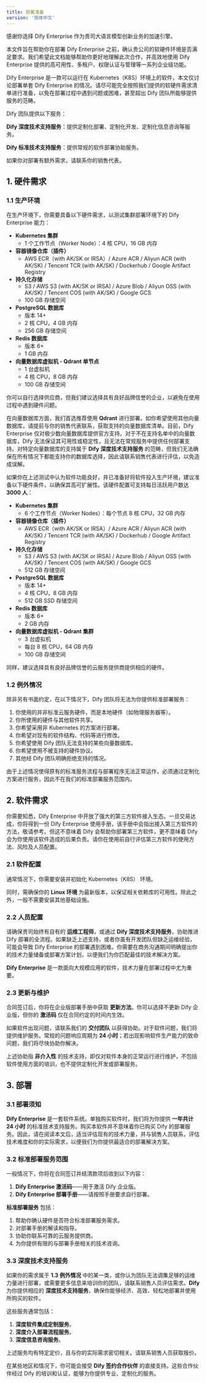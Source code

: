 ```yaml
---
title: 部署准备
version: '简体中文'
---
```


感谢你选择 Dify Enterprise 作为贵司大语言模型创新业务的加速引擎。

本文件旨在帮助你在部署 Dify Enterprise 之前，确认贵公司的软硬件环境是否满足要求。我们希望此文档能够帮助你更好地理解此次合作，并高效地使用 Dify Enterprise 提供的高可用性、多租户、权限认证与管理等一系列企业级功能。

Dify Enterprise 是一款可以运行在 Kubernetes（K8S）环境上的软件，本文仅讨论部署单套 Dify Enterprise 的情况。请尽可能完全按照我们提供的软硬件需求清单进行准备，以免在部署过程中遇到问题或困难，甚至超出 Dify 团队所能够提供服务的范畴。

Dify 团队提供以下服务：

**Dify 深度技术支持服务**：提供定制化部署、定制化开发、定制化信息咨询等服务。

**Dify 标准技术支持服务**：提供常规的软件部署协助服务。

如果你对部署有额外需求，请联系你的销售代表。

## 1. 硬件需求

### 1.1 生产环境

在生产环境下，你需要具备以下硬件需求，以测试集群部署环境下的 Dify Enterprise 能力：

* **Kubernetes 集群**
   * 1 个工作节点（Worker Node）：4 核 CPU，16 GB 内存
* **容器镜像仓库（插件）**
   * AWS ECR（with AK/SK or IRSA）/ Azure ACR / Aliyun ACR (with AK/SK) / Tencent TCR (with AK/SK) / Dockerhub / Google Artifact Registry
* **持久化存储**
   * S3 / AWS S3 (with AK/SK or IRSA) / Azure Blob / Aliyun OSS (with AK/SK) / Tencent COS (with AK/SK) / Google GCS
   * 100 GB 存储空间
* **PostgreSQL 数据库**
   * 版本 14+
   * 2 核 CPU，4 GB 内存
   * 256 GB 存储空间
* **Redis 数据库**
   * 版本 6+
   * 1 GB 内存
* **向量数据库虚拟机 - Qdrant 单节点**
   * 1 台虚拟机
   * 4 核 CPU，8 GB 内存
   * 100 GB 存储空间

你可以自行选择供应商，但我们建议选择具有良好品牌信誉的企业，以避免在使用过程中遇到硬件问题。

在向量数据库方面，我们首选推荐使用 **Qdrant** 进行部署。如你希望使用其他向量数据库，请提前与你的销售代表联系，获取支持的向量数据库清单。目前，Dify Enterprise 仅对极少数向量数据库提供官方支持。对于不在支持名单中的向量数据库，Dify 无法保证其可用性或稳定性，且无法在常规服务中提供任何部署支持。对特定向量数据库的支持属于 **Dify 深度技术支持服务** 的范畴，但我们无法确保在所有情况下都能支持你的数据库选择，因此请联系销售代表进行评估，以免造成误解。

如果你在上述测试中认为软件功能良好，并已准备好将软件投入生产环境，建议准备以下硬件条件，以确保其高可扩展性。该硬件配置可支持每日活跃用户数达 **3000 人**：

* **Kubernetes 集群**
   * 6 个工作节点（Worker Nodes）：每个节点 8 核 CPU，32 GB 内存
* **容器镜像仓库（插件）**
   * AWS ECR（with AK/SK or IRSA）/ Azure ACR / Aliyun ACR (with AK/SK) / Tencent TCR (with AK/SK) / Dockerhub / Google Artifact Registry
* **持久化存储**
   * S3 / AWS S3 (with AK/SK or IRSA) / Azure Blob / Aliyun OSS (with AK/SK) / Tencent COS (with AK/SK) / Google GCS
   * 512 GB 存储空间
* **PostgreSQL 数据库**
   * 版本 14+
   * 4 核 CPU，8 GB 内存
   * 512 GB SSD 存储空间
* **Redis 数据库**
   * 版本 6+
   * 2 GB 内存
* **向量数据库虚拟机 - Qdrant 集群**
   * 3 台虚拟机
   * 每台 8 核 CPU，64 GB 内存
   * 100 GB 存储空间

同样，建议选择具有良好品牌信誉的云服务提供商提供相应的硬件。

### 1.2 例外情况

除非另有书面约定，在以下情况下，Dify 团队将无法为你提供标准部署服务：

1. 你使用的并非标准云服务硬件，而是本地硬件（如物理服务器等）。
2. 你所使用的硬件与其他软件共享。
3. 你希望采用非 Kubernetes 的方案进行部署。
4. 你希望对现有的软件结构、代码等进行修改。
5. 你希望使用 Dify 团队无法支持的某些向量数据库。
6. 你希望使用不被支持的硬件协议。
7. 其他经 Dify 团队明确拒绝支持的情况。

由于上述情况使得原有的标准服务流程与部署程序无法正常运作，必须通过定制化方案进行服务，因此不在我们的标准部署服务范围内。

## 2. 软件需求

你需要知悉，Dify Enterprise 中开放了强大的第三方软件接入生态。一旦交易达成，你将得到一份 Dify Enterprise 使用手册，该手册中会指出接入第三方软件的方法，敬请参考。但这不意味着 Dify 会帮助你部署第三方软件，更不意味着 Dify 会为你使用该软件造成的后果负责。请你在使用前自行评估第三方软件的使用方法、风险及人员配置。

### 2.1 软件配置

通常情况下，你需要安装并初始化 Kubernetes（K8S） 环境。

同时，需确保你的 **Linux 环境** 为最新版本，以保证相关依赖库的可用性。除此之外，一般不需要安装其他基础设施。

### 2.2 人员配置

请确保贵司始终有自有的 **运维工程师**，或通过 **Dify 深度技术支持服务**，协助推进 Dify 部署的全流程。如果缺乏上述支持，或者你虽有开发团队但缺乏运维经验，可能会导致 Dify Enterprise 的部署遇到困难。你需要在商务沟通期间明确提出你的技术力量储备或部署方案计划，以便我们为你匹配最佳的技术解决方案。

**Dify Enterprise** 是一款面向大规模应用的软件，技术力量在部署过程中尤为重要。

### 2.3 更新与维护

合同签订后，你将在企业版部署手册中获取 **更新方法**。你可以选择不更新 Dify 企业版，但你的 **激活码** 仅在合同约定的时间内生效。

如果软件出现问题，请联系我们的 **交付团队** 以获得协助。对于软件问题，我们将提供维护服务。常规的问题响应周期为 **24 小时**；若出现影响软件生产能力的致命问题，我们将尽快协助你解决。

上述协助指 **非介入性** 的技术支持，即仅对软件本身的正常运行进行维护，不包括软件使用方面的培训，也不提供定制化开发或部署服务。

## 3. 部署

### 3.1 部署须知

**Dify Enterprise** 是一套软件系统。单独购买软件时，我们将为你提供 **一年共计 24 小时** 的标准技术支持服务。购买本软件并不意味着你已购买 Dify 的部署服务。因此，请在阅读本文后，适当评估现有的技术力量，并与销售人员联系，评估技术难度和你的实际需求，以便我们为你提供最适合的部署解决方案。

### 3.2 标准部署服务范围

一般情况下，你将在合同签订并结清款项后收到以下内容：

1. **Dify Enterprise 激活码**——用于激活 Dify 企业版。
2. **Dify Enterprise 部署手册**——请按照手册要求自行部署。

**标准部署服务** 包括：

1. 帮助你确认硬件是否符合标准部署服务需求。
2. 对部署手册的解读和指导。
3. 协助你联系可靠的云服务提供商。
4. 为你提供有限的与部署手册相关的技术咨询。

### 3.3 深度技术支持服务

如果你的需求属于 **1.3 例外情况** 中的某一类，或你认为团队无法调集足够的运维力量进行部署，或需要更多信息来培训你的团队，请联系销售人员评估需求。**Dify** 为你提供相应的 **深度技术支持服务**，确保你能够经济、高效、轻松地部署并使用所购买的软件。

这些服务通常包括：

1. **深度软件集成定制服务**。
2. **深度介入部署流程服务**。
3. **深度信息咨询服务**。

上述服务均有特定定价，且与你的实际需求密切相关。请联系销售人员获取报价。

在某些地区和情况下，你可能会接受 **Dify 签约合作伙伴** 的直接支持。这些合作伙伴经过 Dify 的培训和认证，能够为你提供专业、定制化的服务。
